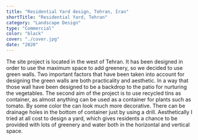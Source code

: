 ```yaml
---
title: "Residential Yard design, Tehran, Iran"
shortTitle: "Residential Yard, Tehran"
category: "Landscape Design"
type: "Commercial"
color: "black"
cover: "./cover.jpg"
date: "2020"
---
```


The site project is located in the west of Tehran. It has been designed in order to use the maximum space to add greenery, so we decided to use green walls. Two important factors that have been taken into account for designing the green walls are both practicality and aesthetic. In a way that those wall have been designed to be a backdrop to the patio for nurturing the vegetables. The second aim of the project is to use recycled tins as container, as almost anything can be used as a container for plants such as tomato. By some color the can look much more decorative. There can be drainage holes in the bottom of container just by using a drill. Aesthetically I tried at all cost to design a yard, which gives residents a chance to be provided with lots of greenery and water both in the horizontal and vertical space.
